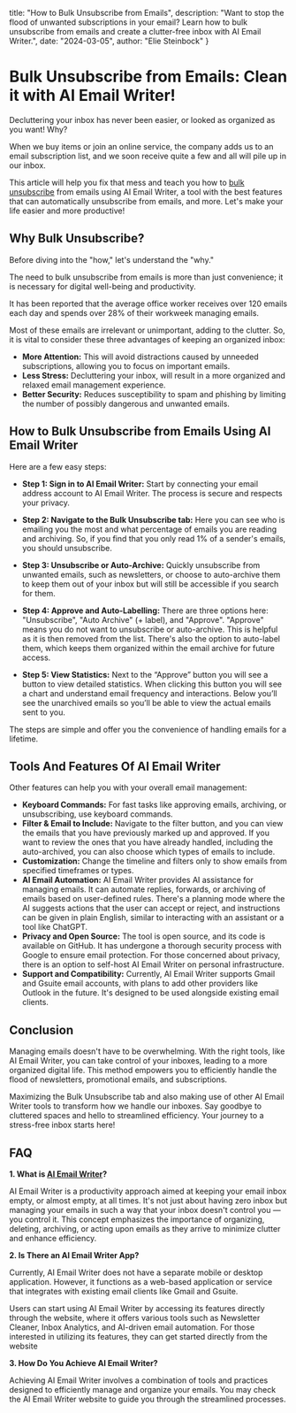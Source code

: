   title: "How to Bulk Unsubscribe from Emails",
  description: "Want to stop the flood of unwanted subscriptions in your email? Learn how to bulk unsubscribe from emails and create a clutter-free inbox with AI Email Writer.",
  date: "2024-03-05",
  author: "Elie Steinbock"
}

# Bulk Unsubscribe from Emails: Clean it with AI Email Writer!

Decluttering your inbox has never been easier, or looked as organized as you want! Why?

When we buy items or join an online service, the company adds us to an email subscription list, and we soon receive quite a few and all will pile up in our inbox.

This article will help you fix that mess and teach you how to [bulk unsubscribe](https://app.replyai.ai/bulk-email-unsubscriber) from emails using AI Email Writer, a tool with the best features that can automatically unsubscribe from emails, and more. Let's make your life easier and more productive!

## Why Bulk Unsubscribe?

Before diving into the "how," let's understand the "why."

The need to bulk unsubscribe from emails is more than just convenience; it is necessary for digital well-being and productivity.

It has been reported that the average office worker receives over 120 emails each day and spends over 28% of their workweek managing emails.

Most of these emails are irrelevant or unimportant, adding to the clutter. So, it is vital to consider these three advantages of keeping an organized inbox:

- **More Attention:** This will avoid distractions caused by unneeded subscriptions, allowing you to focus on important emails.
- **Less Stress:** Decluttering your inbox, will result in a more organized and relaxed email management experience.
- **Better Security:** Reduces susceptibility to spam and phishing by limiting the number of possibly dangerous and unwanted emails.

## How to Bulk Unsubscribe from Emails Using AI Email Writer

Here are a few easy steps:

- **Step 1: Sign in to AI Email Writer:** Start by connecting your email address account to AI Email Writer. The process is secure and respects your privacy.

- **Step 2: Navigate to the Bulk Unsubscribe tab:** Here you can see who is emailing you the most and what percentage of emails you are reading and archiving. So, if you find that you only read 1% of a sender's emails, you should unsubscribe.

- **Step 3: Unsubscribe or Auto-Archive:** Quickly unsubscribe from unwanted emails, such as newsletters, or choose to auto-archive them to keep them out of your inbox but will still be accessible if you search for them. 

- **Step 4: Approve and Auto-Labelling:** There are three options here: "Unsubscribe", "Auto Archive" (+ label), and "Approve". "Approve" means you do not want to unsubscribe or auto-archive. This is helpful as it is then removed from the list. There's also the option to auto-label them, which keeps them organized within the email archive for future access. 

- **Step 5: View Statistics:** Next to the “Approve” button you will see a button to view detailed statistics. When clicking this button you will see a chart and understand email frequency and interactions. Below you’ll see the unarchived emails so you’ll be able to view the actual emails sent to you.

The steps are simple and offer you the convenience of handling emails for a lifetime.

## Tools And Features Of AI Email Writer 

Other features can help you with your overall email management:

- **Keyboard Commands:** For fast tasks like approving emails, archiving, or unsubscribing, use keyboard commands.
- **Filter & Email to Include:** Navigate to the filter button, and you can view the emails that you have previously marked up and approved. If you want to review the ones that you have already handled, including the auto-archived, you can also choose which types of emails to include.
- **Customization:** Change the timeline and filters only to show emails from specified timeframes or types.
- **AI Email Automation:** AI Email Writer provides AI assistance for managing emails. It can automate replies, forwards, or archiving of emails based on user-defined rules. There's a planning mode where the AI suggests actions that the user can accept or reject, and instructions can be given in plain English, similar to interacting with an assistant or a tool like ChatGPT.
- **Privacy and Open Source:** The tool is open source, and its code is available on GitHub. It has undergone a thorough security process with Google to ensure email protection. For those concerned about privacy, there is an option to self-host AI Email Writer on personal infrastructure.
- **Support and Compatibility:** Currently, AI Email Writer supports Gmail and Gsuite email accounts, with plans to add other providers like Outlook in the future. It's designed to be used alongside existing email clients.

## Conclusion

Managing emails doesn't have to be overwhelming. With the right tools, like AI Email Writer, you can take control of your inboxes, leading to a more organized digital life. This method empowers you to efficiently handle the flood of newsletters, promotional emails, and subscriptions.

Maximizing the Bulk Unsubscribe tab and also making use of other AI Email Writer tools to transform how we handle our inboxes. Say goodbye to cluttered spaces and hello to streamlined efficiency. Your journey to a stress-free inbox starts here!

## FAQ

**1. What is [AI Email Writer](https://app.replyai.ai)?**

AI Email Writer is a productivity approach aimed at keeping your email inbox empty, or almost empty, at all times. It's not just about having zero inbox but managing your emails in such a way that your inbox doesn't control you — you control it. This concept emphasizes the importance of organizing, deleting, archiving, or acting upon emails as they arrive to minimize clutter and enhance efficiency.

**2. Is There an AI Email Writer App?**

Currently, AI Email Writer does not have a separate mobile or desktop application. However, it functions as a web-based application or service that integrates with existing email clients like Gmail and Gsuite.

Users can start using AI Email Writer by accessing its features directly through the website, where it offers various tools such as Newsletter Cleaner, Inbox Analytics, and AI-driven email automation. For those interested in utilizing its features, they can get started directly from the website 

**3. How Do You Achieve AI Email Writer?**

Achieving AI Email Writer involves a combination of tools and practices designed to efficiently manage and organize your emails. You may check the AI Email Writer website to guide you through the streamlined processes. 
